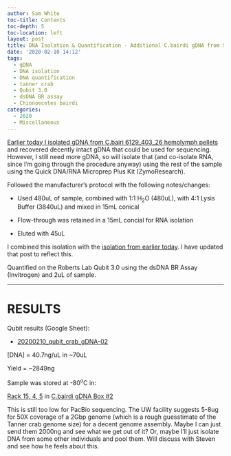```yaml
---
author: Sam White
toc-title: Contents
toc-depth: 5
toc-location: left
layout: post
title: DNA Isolation & Quantification - Additional C.bairdi gDNA from Sample 6129_403_26
date: '2020-02-10 14:12'
tags:
  - gDNA
  - DNA isolation
  - DNA quantification
  - tanner crab
  - Qubit 3.0
  - dsDNA BR assay
  - Chionoecetes bairdi
categories:
  - 2020
  - Miscellaneous
---
```

[Earlier today I isolated gDNA from C.bairi 6129_403_26 hemolymph pellets](https://robertslab.github.io/sams-notebook/posts/2020/2020-02-10-DNA-Isolation-Quantification-and-Gel---C.bairdi-gDNA-Sample-6129_403_26/) and recovered decently intact gDNA that could be used for sequencing. However, I still need more gDNA, so will isolate that (and co-isolate RNA, since I'm going through the procedure anyway) using the rest of the sample using the Quick DNA/RNA Microprep Plus Kit (ZymoResearch).

Followed the manufacturer's protocol with the following notes/changes:

- Used 480uL of sample, combined with 1:1 H<sub>2</sub>O (480uL), with 4:1 Lysis Buffer (3840uL) and mixed in 15mL conical

- Flow-through was retained in a 15mL concial for RNA isolation

- Eluted with 45uL

I combined this isolation with the [isolation from earlier today](https://robertslab.github.io/sams-notebook/posts/2020/2020-02-10-DNA-Isolation-Quantification-and-Gel---C.bairdi-gDNA-Sample-6129_403_26/). I have updated that post to reflect this.

Quantified on the Roberts Lab Qubit 3.0 using the dsDNA BR Assay (Invitrogen) and 2uL of sample.


---

# RESULTS

Qubit results (Google Sheet):

- [20200210_qubit_crab_gDNA-02](https://docs.google.com/spreadsheets/d/1aXLykULO63w-Y7diGGv_cSndkIu7uHWTBkhGpPQMGnU/edit?usp=sharing)

[DNA] = 40.7ng/uL in ~70uL

Yield = ~2849ng

Sample was stored at -80<sup>o</sup>C in:

[Rack 15, 4, 5](http://b.link/srlab-80C) in [C.bairdi gDNA Box #2](https://docs.google.com/spreadsheets/d/1EnI5UlvN8qoT3pB0VcP6Eu44BdiyyElToYA9VwukPEE/edit?usp=sharing)

This is still too low for PacBio sequencing. The UW facility suggests 5-8ug for 50X coverage of a 2Gbp genome (which is a rough guesstimate of the Tanner crab genome size) for a decent genome assembly. Maybe I can just send them 2000ng and see what we get out of it? Or, maybe I'll just isolate DNA from some other individuals and pool them. Will discuss with Steven and see how he feels about this.
